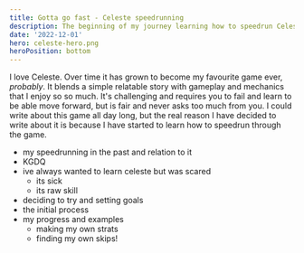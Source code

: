```yaml
---
title: Gotta go fast - Celeste speedrunning
description: The beginning of my journey learning how to speedrun Celeste.
date: '2022-12-01'
hero: celeste-hero.png
heroPosition: bottom
---
```


I love Celeste. Over time it has grown to become my favourite game ever, _probably_. It blends a simple relatable story with gameplay and mechanics that I enjoy so so much. It's challenging and requires you to fail and learn to be able move forward, but is fair and never asks too much from you. I could write about this game all day long, but the real reason I have decided to write about it is because I have started to learn how to speedrun through the game.

- my speedrunning in the past and relation to it
- KGDQ
- ive always wanted to learn celeste but was scared
  - its sick
  - its raw skill
- deciding to try and setting goals
- the initial process
- my progress and examples
  - making my own strats
  - finding my own skips!
